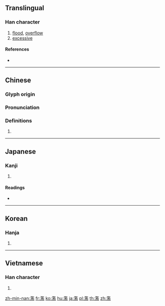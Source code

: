 {{also|滥}}
==Translingual==

===Han character===
{{Han char|rn=85|rad=水|as=14|sn=17|four=38117|canj=ESIT,ESMT|ids=⿰氵監}}

# [[flood]], [[overflow]]
# [[excessive]]

====References====
* {{Han ref|kx=0657.030|dkj=18521|dj=1067.080|hdz=31766.090|uh=6FEB|ud=28651|bh=C0DD|bd=49373}}

----

==Chinese==
{{zh-forms|s=滥}}

===Glyph origin===
{{Han etym}}

===Pronunciation===
{{zh-pron
|m=làn
|c=haam5,laam6
|h=pfs=
|md=
|mn=lām
|w=
|mc=y
|oc=y
|cat=
}}

===Definitions===
{{zh-hanzi}}

# {{rfdef|lang=zh}}

----

==Japanese==

===Kanji===
{{ja-kanji|grade=c|rs=水14}}

# {{defn|lang=ja|sort=水14}}

====Readings====
* {{ja-readings|on=[[らん]] (ran)|kun=[[みだれる]] (midareru), [[みだりに]] (midarini)}}

----

==Korean==

===Hanja===
{{ko-hanja|hangeul=[[람]]>[[남]]>[[함]]|eumhun=|rv=ram>nam>ham|mr=ram>nam>ham|y=lam>nam>ham}}

# {{defn|lang=ko|sort=水14}}

----

==Vietnamese==

===Han character===
{{vi-hantu|[[lạm]], [[giậm]], [[làm]], [[lặm]], [[lòm]], [[lộm]], [[lợm]], [[lụm]], [[luộm]], [[trộm]]|rs=水14}}

# {{defn|lang=vi|sort=水14}}

[[zh-min-nan:濫]]
[[fr:濫]]
[[ko:濫]]
[[hu:濫]]
[[ja:濫]]
[[pl:濫]]
[[th:濫]]
[[zh:濫]]